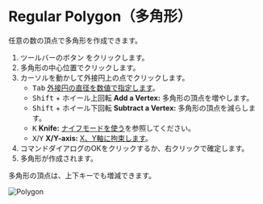 
# Regular Polygon（多角形）

<Reference shortcut='' command='Polygon' button='ツールバー' />

任意の数の頂点で多角形を作成できます。

1. ツールバーのボタン <ButtonIcon type="button-regular-polygon" /> をクリックします。
2. 多角形の中心位置でクリックします。
3. カーソルを動かして外接円上の点でクリックします。
   - <kbd>Tab</kbd> [外接円の直径を数値で指定します](./sketching-essentials#specify-dimensions-numerically)。
   - <kbd>Shift</kbd> + ホイール上回転 **Add a Vertex:** 多角形の頂点を増やします。
   - <kbd>Shift</kbd> + ホイール下回転 **Subtract a Vertex:** 多角形の頂点を減らします。
   - <kbd>K</kbd> **Knife:** [ナイフモードを使う](./sketching-essentials#use-knife-mode)を参照してください。
   - <kbd>X</kbd>/<kbd>Y</kbd> **X/Y-axis:** [X、Y軸に拘束します](./sketching-essentials#constrain-to-an-axis)。
4. コマンドダイアログのOKをクリックするか、右クリックで確定します。
5. 多角形が作成されます。

<Callout type="info" emoji="💡">
   多角形の頂点は、上下キーでも増減できます。
</Callout>

![Polygon](/img/polygon.gif)